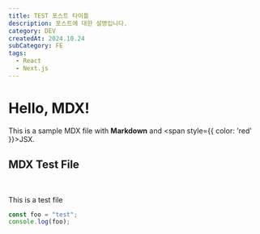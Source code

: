 ```yaml
---
title: TEST 포스트 타이틀
description: 포스트에 대한 설명입니다.
category: DEV
createdAt: 2024.10.24
subCategory: FE
tags:
  - React
  - Next.js
---
```


# Hello, MDX!

This is a sample MDX file with **Markdown** and <span style={{ color: 'red' }}>JSX</span>.

## MDX Test File

<br />

This is a test file

```javascript
const foo = "test";
console.log(foo);
```
